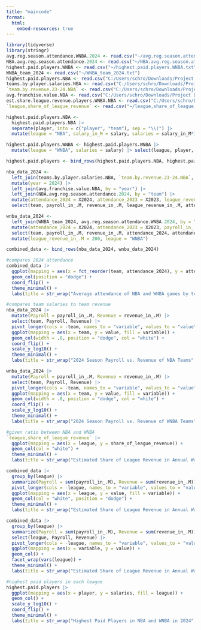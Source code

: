 ---
title: "maincode"
format:
  html:
    embed-resources: true
---
```{r}
library(tidyverse)
library(stringr)
avg.reg.season.attendance.WNBA.2024 <- read.csv("~/avg.reg.season.attendance.WNBA.2024.txt")
NBA.avg.reg.season.attendance.2024 <- read.csv("~/NBA.avg.reg.season.attendance.2024.txt")
highest.paid.players.WNBA <- read.csv("~/highest.paid.players.WNBA.txt")
WNBA_team_2024 <- read.csv("~/WNBA_team_2024.txt")
highest.paid.players.NBA <- read.csv("C:/Users/schro/Downloads/Project Data - Highest-paid NBA players in 2024_25.csv")
teams.by.player.salaries.NBA <- read.csv("C:/Users/schro/Downloads/Project Data - NBA teams ranked by player salaries in 2023_2024.csv")
`team.by.revenue.23-24.NBA` <- read.csv("C:/Users/schro/Downloads/Project Data - NBA teams ranked by revenue in 2023_24.csv")
avg.franchise.value.NBA <- read.csv("C:/Users/schro/Downloads/Project Data - Average franchise value of NBA teams from 2001 to .csv")
est.share.league.revenue.players.WNBA.NBA <- read.csv("C:/Users/schro/Downloads/Project Data - Estimated share of league revenue received by play.csv")
`league,share_of_league_revenue` <- read.csv("~/league,share_of_league_revenue.txt")
```

```{r}
highest.paid.players.NBA <-
  highest.paid.players.NBA |>
  separate(player, into = c("player", "team"), sep = "\\(") |>
  mutate(league = "NBA", salary_in_M = salary, salaries = salary_in_M*1000000) |> select(league, player, salaries, team)

highest.paid.players.WNBA <- highest.paid.players.WNBA |>
  mutate(league = "WNBA", salaries = salary) |> select(league, player, salaries, team)

highest.paid.players <- bind_rows(highest.paid.players.NBA, highest.paid.players.WNBA)

nba_data_2024 <- 
  left_join(teams.by.player.salaries.NBA, `team.by.revenue.23-24.NBA`, by = "team") |>
  mutate(year = 2024) |>
  left_join(avg.franchise.value.NBA, by = "year") |>
  left_join(NBA.avg.reg.season.attendance.2024, by = "team") |>
  mutate(attendance_2024 = X2024, attendance_2023 = X2023, league_revenue_in_.M = franchise_value_in_.M) |>
  select(team, payroll_in_.M, revenue_in_.M, league_revenue_in_.M, attendance_2024, attendance_2023) |> mutate(league = "NBA")

wnba_data_2024 <-
  left_join(WNBA_team_2024, avg.reg.season.attendance.WNBA.2024, by = "team") |> 
  mutate(attendance_2024 = X2024, attendance_2023 = X2023, payroll_in_.M = total_salaries_in_.M, revenue_in_.M = est_revenue_in_.M) |>
  select(team, payroll_in_.M, revenue_in_.M, attendance_2024, attendance_2023) |>
  mutate(league_revenue_in_.M = 200, league = "WNBA")

combined_data <- bind_rows(nba_data_2024, wnba_data_2024)
```

```{r}
#compares 2024 attendance
combined_data |>
  ggplot(mapping = aes(x = fct_reorder(team, attendance_2024), y = attendance_2024, fill = league)) +
  geom_col(position = "dodge") +
  coord_flip() +
  theme_minimal() +
  labs(title = str_wrap("Average attendance of NBA and WNBA games by team during the 2024 season", width = 60), x = "Team", y = "Average Attendance", fill = "League")

#compares team salaries to team revenue
nba_data_2024 |>
  mutate(Payroll = payroll_in_.M, Revenue = revenue_in_.M) |>
  select(team, Payroll, Revenue) |>
  pivot_longer(cols = -team, names_to = "variable", values_to = "value" ) |>
  ggplot(mapping = aes(x = team, y = value, fill = variable)) +
  geom_col(width = .8, position = "dodge", col = "white") +
  coord_flip() +
  scale_y_log10() +
  theme_minimal() +
  labs(title = str_wrap("2024 Season Payroll vs. Revenue of NBA Teams", width = 60), x = "Team", y = "Millions of Dollars", fill = " ")

wnba_data_2024 |>
  mutate(Payroll = payroll_in_.M, Revenue = revenue_in_.M) |>
  select(team, Payroll, Revenue) |>
  pivot_longer(cols = -team, names_to = "variable", values_to = "value" ) |>
  ggplot(mapping = aes(x = team, y = value, fill = variable)) +
  geom_col(width = .8, position = "dodge", col = "white") +
  coord_flip() +
  scale_y_log10() +
  theme_minimal() +
  labs(title = str_wrap("2024 Season Payroll vs. Revenue of WNBA Teams", width = 60), x = "Team", y = "Millions of Dollars", fill = " ", line = "League Revenue")

#given ratio between NBA and WNBA
`league,share_of_league_revenue` |>
  ggplot(mapping = aes(x = league, y = share_of_league_revenue)) +
  geom_col(col = "white") +
  theme_minimal() +
  labs(title = str_wrap("Estimated Share of League Revenue in Annual Wages of Players in the NBA and WNBA in 2024", width = 60), x = "League", y = "Percent of Revenue")

combined_data |>
  group_by(league) |>
  summarize(Payroll = sum(payroll_in_.M), Revenue = sum(revenue_in_.M)) |>
  pivot_longer(cols = -league, names_to = "variable", values_to = "value" ) |>
  ggplot(mapping = aes(x = league, y = value, fill = variable)) +
  geom_col(col = "white", position = "dodge") +
  theme_minimal() +
  labs(title = str_wrap("Estimated Share of League Revenue in Annual Wages of Players in the NBA and WNBA in 2024", width = 60), x = "League", y = "Log Scale in $M", fill = " ")

combined_data |>
  group_by(league) |>
  summarize(Payroll = sum(payroll_in_.M), Revenue = sum(revenue_in_.M)) |>
  select(league, Payroll, Revenue) |>
  pivot_longer(cols = -league, names_to = "variable", values_to = "value" ) |>
  ggplot(mapping = aes(x = variable, y = value)) +
  geom_col() +
  facet_wrap(vars(league)) +
  theme_minimal() +
  labs(title = str_wrap("Estimated Share of League Revenue in Annual Wages of Players in NBA and WNBA in 2024", width = 60), x = "Type", y = "Millions of Dollars")

#highest paid players in each league
highest.paid.players |>
  ggplot(mapping = aes(x = player, y = salaries, fill = league)) +
  geom_col() +
  scale_y_log10() +
  coord_flip() +
  theme_minimal() +
  labs(title = str_wrap("Highest Paid Players in NBA and WNBA in 2024", width = 60), x = "Player", y = "Salary", fill = "League")

```

